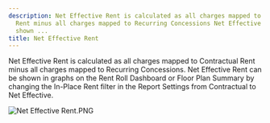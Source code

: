 ```yaml
---
description: Net Effective Rent is calculated as all charges mapped to Contractual
  Rent minus all charges mapped to Recurring Concessions Net Effective Rent can be
  shown ...
title: Net Effective Rent
---
```


Net Effective Rent is calculated as all charges mapped to Contractual Rent minus all charges mapped to Recurring Concessions. Net Effective Rent can be shown in graphs on the Rent Roll Dashboard or Floor Plan Summary by changing the In-Place Rent filter in the Report Settings from Contractual to Net Effective.


<Frame caption="Report settings for rent rolls, highlighting options for in-place rent and lease trends.">
  <img src="/images/rediq/7f4ea44d0ca9dff7f36a53fe1300c339b7e92d98.png" alt="Net Effective Rent.PNG" />
</Frame>